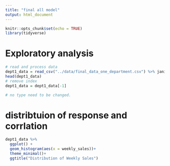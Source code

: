 ```yaml
---
title: "final all model"
output: html_document
---
```


```r
knitr::opts_chunk$set(echo = TRUE)
library(tidyverse)
```

# Exploratory analysis 
```r
# read and process data
dept1_data = read_csv("../data/final_data_one_department.csv") %>% janitor::clean_names()
head(dept1_data)
# remove index 
dept1_data = dept1_data[-1]

# no type need to be changed. 
```
# distribtuion of response and corrlation 

```r
dept1_data %>% 
  ggplot() + 
  geom_histogram(aes(x = weekly_sales))+
  theme_minimal()+
  ggtitle("Distribution of Weekly Sales")
```

```r

```

